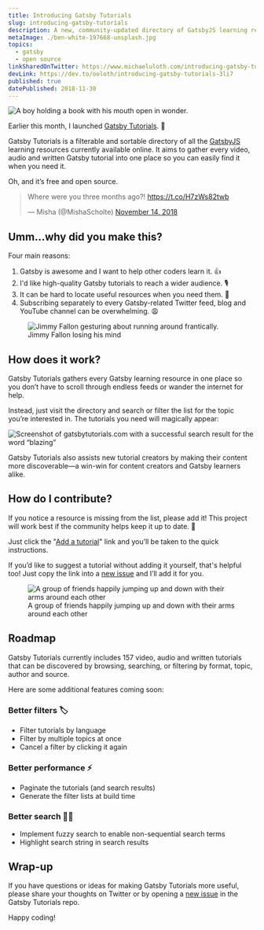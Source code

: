 ```yaml
---
title: Introducing Gatsby Tutorials
slug: introducing-gatsby-tutorials
description: A new, community-updated directory of GatsbyJS learning resources.
metaImage: ./ben-white-197668-unsplash.jpg
topics:
  - gatsby
  - open source
linkSharedOnTwitter: https://www.michaeluloth.com/introducing-gatsby-tutorials/
devLink: https://dev.to/ooloth/introducing-gatsby-tutorials-3li7
published: true
datePublished: 2018-11-30
---
```


![A boy holding a book with his mouth open in wonder.](./ben-white-197668-unsplash.jpg 'Photo by Ben White')

Earlier this month, I launched [Gatsby Tutorials](https://www.gatsbytutorials.com). 🎉

Gatsby Tutorials is a filterable and sortable directory of all the [GatsbyJS](https://www.gatsbyjs.org) learning resources currently available online. It aims to gather every video, audio and written Gatsby tutorial into one place so you can easily find it when you need it.

Oh, and it’s free and open source.

<blockquote class="twitter-tweet" data-lang="en">
  <p lang="en" dir="ltr">
    Where were you three months ago?!
    <a href="https://t.co/H7zWs82twb">https://t.co/H7zWs82twb</a>
  </p>
  &mdash; Misha (@MishaScholte)
  <a href="https://twitter.com/MishaScholte/status/1062621103657488384?ref_src=twsrc%5Etfw">
    November 14, 2018
  </a>
</blockquote>

## Umm…why did you make this?

Four main reasons:

1. Gatsby is awesome and I want to help other coders learn it. 👍
2. I'd like high-quality Gatsby tutorials to reach a wider audience. 🎙️
3. It can be hard to locate useful resources when you need them. 🧐
4. Subscribing separately to every Gatsby-related Twitter feed, blog and YouTube channel can be overwhelming. 😩

<figure>
  <img
    src="https://media.giphy.com/media/3o7TKs2XTu7R5DefUk/giphy.gif"
    alt="Jimmy Fallon gesturing about running around frantically."
  />
  <figcaption>Jimmy Fallon losing his mind</figcaption>
</figure>

## How does it work?

Gatsby Tutorials gathers every Gatsby learning resource in one place so you don’t have to scroll through endless feeds or wander the internet for help.

Instead, just visit the directory and search or filter the list for the topic you’re interested in. The tutorials you need will magically appear:

![Screenshot of gatsbytutorials.com with a successful search result for the word “blazing”](./gatsby-tutorials-search-example.jpg 'Screenshot of gatsbytutorials.com with a successful search result for the word “blazing”')

Gatsby Tutorials also assists new tutorial creators by making their content more discoverable—a win-win for content creators and Gatsby learners alike.

## How do I contribute?

If you notice a resource is missing from the list, please add it! This project will work best if the community helps keep it up to date. 🙌

Just click the "[Add a tutorial](https://github.com/ooloth/gatsby-tutorials#how-do-i-add-a-tutorial)" link and you’ll be taken to the quick instructions.

If you’d like to suggest a tutorial without adding it yourself, that's helpful too! Just copy the link into a [new issue](https://github.com/ooloth/gatsby-tutorials/issues/new) and I’ll add it for you.

<figure>
  <img
    src="https://media.giphy.com/media/l0HlGPNqhq07VzPeU/giphy.gif"
    alt="A group of friends happily jumping up and down with their arms around each other"
  />
  <figcaption>
    A group of friends happily jumping up and down with their arms around each other
  </figcaption>
</figure>

## Roadmap

Gatsby Tutorials currently includes 157 video, audio and written tutorials that can be discovered by browsing, searching, or filtering by format, topic, author and source.

Here are some additional features coming soon:

### Better filters 🏷

- Filter tutorials by language
- Filter by multiple topics at once
- Cancel a filter by clicking it again

### Better performance ⚡️

- Paginate the tutorials (and search results)
- Generate the filter lists at build time

### Better search 🕵️‍♂️

- Implement fuzzy search to enable non-sequential search terms
- Highlight search string in search results

## Wrap-up

If you have questions or ideas for making Gatsby Tutorials more useful, please share your thoughts on Twitter or by opening a [new issue](https://github.com/ooloth/gatsby-tutorials/issues/new) in the Gatsby Tutorials repo.

Happy coding!
